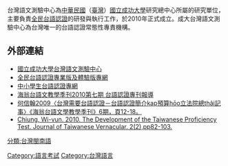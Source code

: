 {{unreferenced|time=2018-11-08T01:49:14+00:00}}
台灣語文測驗中心為[[中華民國|中華民國]]（[[臺灣|臺灣]]）[[國立成功大學|國立成功大學]]研究總中心所屬的研究單位，主要負責[[全民台語認證|全民台語認證]]的研發與執行工作，於2010年正式成立。成大台灣語文測驗中心為台灣唯一的台語認證常態性專責機構。

==外部連結==
*[http://ctlt.twl.ncku.edu.tw/ 國立成功大學台灣語文測驗中心] {{Wayback|url=http://ctlt.twl.ncku.edu.tw/ |date=20201130175209 }}
*[http://ctlt.twl.ncku.edu.tw/gtpt 全民台語認證專業版及體驗版專網] {{Wayback|url=http://ctlt.twl.ncku.edu.tw/gtpt |date=20140227193831 }}
*[http://ctlt.twl.ncku.edu.tw/tsh 中小學生台語認證專網] {{Wayback|url=http://ctlt.twl.ncku.edu.tw/tsh |date=20131013234208 }}
*[http://www.airitilibrary.com/Publication/alPublicationJournal?PublicationID=20729170&IssueID=201210220038 海翁台語文教學季刊2010第七期 台語認證專刊報導] {{Wayback|url=http://www.airitilibrary.com/Publication/alPublicationJournal?PublicationID=20729170&IssueID=201210220038 |date=20181001212005 }}
*[http://www.airitilibrary.com/Publication/alDetailedMesh?DocID=20729170-200912-201210220037-201210220037-12-18 何信翰2009〈台灣需要台語認證－台語認證簡介kap預算hōo立法院總thâi記事〉《海翁台語文學教學季刊》6期，頁12-18。] {{Wayback|url=http://www.airitilibrary.com/Publication/alDetailedMesh?DocID=20729170-200912-201210220037-201210220037-12-18 |date=20181001214756 }}
*[http://www.airitilibrary.com/Publication/alDetailedMesh?DocID=20763611-201009-201009270088-201009270088-82-103 Chiung, Wi-vun. 2010. The Development of the Taiwanese Proficiency Test. Journal of Taiwanese Vernacular. 2(2),pp82-103.] {{Wayback|url=http://www.airitilibrary.com/Publication/alDetailedMesh?DocID=20763611-201009-201009270088-201009270088-82-103 |date=20200923064621 }}

[[Category:語言考試|Category:語言考試]]
[[Category:台灣語言|Category:台灣語言]]
[[分類:台灣閩南語|分類:台灣閩南語]]